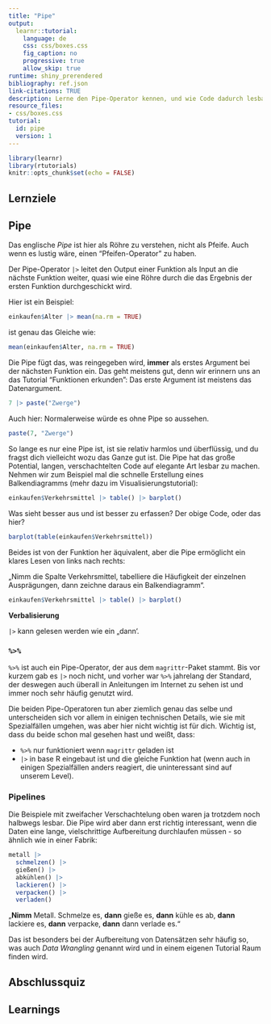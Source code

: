 ```yaml
---
title: "Pipe"
output:
  learnr::tutorial:
    language: de
    css: css/boxes.css
    fig_caption: no
    progressive: true
    allow_skip: true
runtime: shiny_prerendered
bibliography: ref.json
link-citations: TRUE
description: Lerne den Pipe-Operator kennen, und wie Code dadurch lesbarer wird. 
resource_files:
- css/boxes.css
tutorial:
  id: pipe
  version: 1
---
```


```r
library(learnr)
library(rtutorials)
knitr::opts_chunk$set(echo = FALSE)
```


## Lernziele

## Pipe

Das englische *Pipe* ist hier als Röhre zu verstehen, nicht als Pfeife. Auch wenn es lustig wäre, einen "Pfeifen-Operator" zu haben. 

Der Pipe-Operator `|>` leitet den Output einer Funktion als Input an die nächste Funktion weiter, quasi wie eine Röhre durch die das Ergebnis der ersten Funktion durchgeschickt wird.

Hier ist ein Beispiel: 

```r
einkaufen$Alter |> mean(na.rm = TRUE)
```

ist genau das Gleiche wie:

```r
mean(einkaufen$Alter, na.rm = TRUE)
```

Die Pipe fügt das, was reingegeben wird, **immer** als erstes Argument bei der nächsten Funktion ein. Das geht meistens gut, denn wir erinnern uns an das Tutorial "Funktionen erkunden": Das erste Argument ist meistens das Datenargument. 

```r
7 |> paste("Zwerge")
```

Auch hier: Normalerweise würde es ohne Pipe so aussehen.

```r
paste(7, "Zwerge")
```

So lange es nur eine Pipe ist, ist sie relativ harmlos und überflüssig, und du fragst dich vielleicht wozu das Ganze gut ist. Die Pipe hat das große Potential, langen, verschachtelten
Code auf elegante Art lesbar zu machen. Nehmen wir zum Beispiel mal die schnelle Erstellung eines Balkendiagramms (mehr dazu im Visualisierungstutorial):

```r
einkaufen$Verkehrsmittel |> table() |> barplot()
```

Was sieht besser aus und ist besser zu erfassen? Der obige Code, oder das hier?

```r
barplot(table(einkaufen$Verkehrsmittel))
```

Beides ist von der Funktion her äquivalent, aber die Pipe ermöglicht ein klares Lesen
von links nach rechts:

„Nimm die Spalte Verkehrsmittel, tabelliere die Häufigkeit der einzelnen Ausprägungen, dann zeichne daraus ein Balkendiagramm“. 

```r
einkaufen$Verkehrsmittel |> table() |> barplot()
```

::: grau-nb
**Verbalisierung**

`|>` kann gelesen werden wie ein „dann‘. 
:::

### `%>%`
 
`%>%` ist auch ein Pipe-Operator, der aus dem `magrittr`-Paket stammt. Bis vor kurzem gab es `|>` noch nicht, und vorher war `%>%` jahrelang der Standard, der deswegen auch überall in Anleitungen im Internet zu sehen ist und immer noch sehr häufig genutzt wird. 

Die beiden Pipe-Operatoren tun aber ziemlich genau das selbe und unterscheiden sich vor allem in einigen technischen Details, wie sie mit Spezialfällen umgehen, was aber hier nicht wichtig ist für dich. Wichtig ist, dass du beide schon mal gesehen hast und weißt, dass:

- `%>%` nur funktioniert wenn `magrittr` geladen ist
- `|>` in base R eingebaut ist und die gleiche Funktion hat (wenn auch in einigen Spezialfällen anders reagiert, die uninteressant sind auf unserem Level).

### Pipelines

Die Beispiele mit zweifacher Verschachtelung oben waren ja trotzdem noch halbwegs 
lesbar. Die Pipe wird aber dann erst richtig interessant, wenn die Daten eine lange,
vielschrittige Aufbereitung durchlaufen müssen - so ähnlich wie in einer Fabrik:

```r
metall |> 
  schmelzen() |>
  gießen() |>
  abkühlen() |>
  lackieren() |>
  verpacken() |>
  verladen()
```
„**Nimm** Metall. Schmelze es, **dann** gieße es, **dann** kühle es ab, **dann**
lackiere es, **dann** verpacke, **dann** dann verlade es.“

Das ist besonders bei der Aufbereitung von Datensätzen sehr häufig so, was auch *Data Wrangling* genannt wird und in einem eigenen Tutorial Raum finden wird. 




## Abschlussquiz

## Learnings
